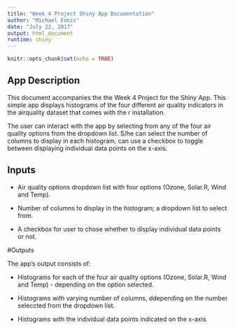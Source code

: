 ---
title: "Week 4 Project Shiny App Documentation"
author: "Michael Ennis"
date: "July 22, 2017"
output: html_document
runtime: shiny
---

```{r setup, include=FALSE}
knitr::opts_chunk$set(echo = TRUE)
```

## App Description

This document accompanies the the Week 4 Project for the Shiny App. 
This simple app displays histograms of the four different air quality indicators in the airquality dataset that comes with the r installation.

The user can interact with the app by selecting from any of the four air quality options from the dropdown list. S/he can select the number of columns to display in each histogram, can use a checkbox to toggle between displaying individual data points on the x-axis.

## Inputs 

* Air quality options dropdown list with four options (Ozone, Solar.R, Wind and Temp).

* Number of columns to display in the histogram; a dropdown list to select from.

* A checkbox for user to chose whether to display individual data points or not.

#Outputs

The app's output consists of:

* Histograms for each of the four air quality options (Ozone, Solar.R, Wind and Temp) - depending on the option selected.

* Histograms with varying number of columns, ddepending on the number seleccted from the dropdown list.

* Histograms with the individual data points indicated on the x-axis.

